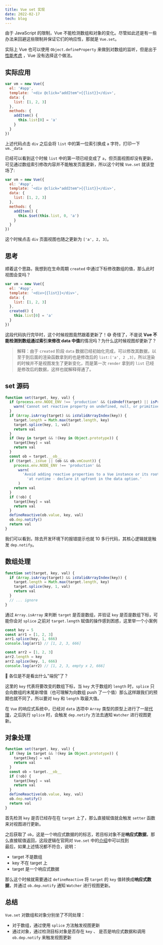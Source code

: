 ```yaml
---
title: Vue set 实现
date: 2022-02-17
tech: blog
---
```


由于 JavaScript 的限制，Vue 不能检测数组和对象的变化。尽管如此还是有一些办法来回避这些限制并保证它们的响应性，那就是 `Vue.set`。  

实际上 Vue 也可以使用 `Object.defineProperty` 来做到对数组的监听，但是出于[性能考虑](https://github.com/vuejs/vue/issues/8562) ，Vue 没有选择这个做法。

## 实际应用

```javascript
var vm = new Vue({
  el: '#app',
  template: '<div @click="addItem">{{list}}</div>',
  data: {
    list: [1, 2, 3]
  },
  methods: {
    addItem() {
      this.list[0] = 'a'
    }
  }
})
```

上述代码点击 `div` 之后会将 `list` 中的第一位索引换成 `a` 字符，打印一下 `vm._data`  
<ImagePreview src='/img/vuesetimg.png' />

已经可以看到这个时候 `list` 中的第一项已经变成了 `a`，但页面视图却没有更新，可见通过数组索引修改内容并不能触发页面更新，所以这个时候 `Vue.set` 就该登场了:

```javascript
var vm = new Vue({
  el: '#app',
  template: '<div @click="addItem">{{list}}</div>',
  data: {
    list: [1, 2, 3]
  },
  methods: {
    addItem() {
      this.$set(this.list, 0, 'a')
    }
  }
})
```

这个时候点击 `div` 页面视图也随之更新为 `['a', 2, 3]`。  

## 思考

顺着这个思路，我想到在生命周期 `created` 中通过下标修改数组的值，那么此时视图会变吗？

```javascript
var vm = new Vue({
  el: '#app',
  template: '<div>{{list}}</div>',
  data: {
    list: [1, 2, 3]
  },
  created() {
    this.list[0] = 'a'
  }
})
```

这段代码执行完毕时，这个时候视图竟然跟着更新了！😅 奇怪了，不是说 **Vue 不能检测到数组通过索引来修改 data 中值**的情况吗？为什么这时候视图却更新了？


> 解释：由于 `created` 阶段 `data` 数据已经初始化完成，可以修改其数据，以至于到后面的渲染函数拿到的也是修改后的 `list:['a', 2 ,3]`，所以渲染的时候并不是视图发生了更新变化，而是第一次 `render` 拿到的 `list` 已经是修改后的数据，这样也就解释得通了。

## set 源码

```js
function set(target, key, val) {
  if (process.env.NODE_ENV !== 'production' && (isUndef(target) || isPrimitive(target))) {
    warn(`Cannot set reactive property on undefined, null, or primitive value: ${target}`)
  }
  if (Array.isArray(target) && isValidArrayIndex(key)) {
    target.length = Math.max(target.length, key)
    target.splice(key, 1, val)
    return val
  }
  if (key in target && !(key in Object.prototype)) {
    target[key] = val
    return val
  }
  const ob = target.__ob__
  if (target._isVue || (ob && ob.vmCount)) {
    process.env.NODE_ENV !== 'production' &&
      warn(
        'Avoid adding reactive properties to a Vue instance or its root $data ' +
          'at runtime - declare it upfront in the data option.'
      )
    return val
  }
  if (!ob) {
    target[key] = val
    return val
  }
  defineReactive(ob.value, key, val)
  ob.dep.notify()
  return val
}
```

我们可以看到，除去开发环境下的报错提示也就 10 多行代码，其核心逻辑就是触发 `dep.notify`。

## 数组处理

```js
function set(target, key, val) {
  if (Array.isArray(target) && isValidArrayIndex(key)) {
    target.length = Math.max(target.length, key)
    target.splice(key, 1, val)
    return val
  }
  // ... ignore
}
```

通过 `Array.isArray` 来判断 `target` 是否是数组，并验证 `key` 是否是数组下标，可能你会对 `splice` 之前对 `target.length` 赋值的操作感到困惑，这里举一个小案例

```js
const key = 5
const arr1 = [1, 2, 3]
arr1.splice(key, 1, 666)
console.log(arr1) // [1, 2, 3, 666]

const arr2 = [1, 2, 3]
arr2.length = key
arr2.splice(key, 1, 666)
console.log(arr2) // [1, 2, 3, empty x 2, 666]
```

🧐 各位是不是看出什么"端倪"了？

这里的 `key` 代表将要改变的数组下标，当 `key` 大于数组的 `length` 时，`splice` 只会向数组的末尾新增值（也可理解为向数组 push 了一个值）那么这样跟我们的预期也就不同了，所以要对 `key` 和 `length` 取最大值。  

在 `Vue` 的响应式系统中，已经对 `data` 选项中 `Array` 类型的原型上进行了一层[代理](https://github.com/vuejs/vue/blob/v2.6.14/src/core/observer/index.js#L42-L57)，之后执行 `splice` 时，会触发 `dep.notify` 方法去通知 `Watcher` 进行视图更新。

## 对象处理

```js {6}
function set(target, key, val) {
  if (key in target && !(key in Object.prototype)) {
    target[key] = val
    return val
  }
  const ob = target.__ob__
  if (!ob) {
    target[key] = val
    return val
  }
  defineReactive(ob.value, key, val)
  ob.dep.notify()
  return val
}
```

首先检测 `key` 是否已经存在在 `target` 上了，那么直接赋值就会触发 `setter` 函数来对视图进行更新。

之后获取了 `ob`，这是一个响应式数据的的标志，若目标对象不是**响应式数据**，那么直接赋值返回，这段逻辑在官网对 `Vue.set` 中的[介绍](https://v2.cn.vuejs.org/v2/api/#Vue-set)中可以找到  
最后，如果上述情况都不符合，说明：

- target 不是数组
- key 不在 target 上
- target 是一个响应式数据

那么这个时候就需要通过 `defineReactive` 将 `target` 的 `key` 值转换成**响应式数据**，并通过 `ob.dep.notify` 通知 `Watcher` 进行视图更新。

## 总结

`Vue.set` 对数组和对象分别坐了不同处理：

- 对于数组，通过使用 `splice` 方法触发视图更新
- 通过对象，通过检测目标对象是否存在 `key` 、 是否是响应式数据和调用 `ob.dep.notify` 来触发视图更新  
